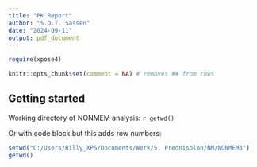 ```yaml
---
title: "PK Report"
author: "S.D.T. Sassen"
date: "2024-09-11"
output: pdf_document
---
```


```r
require(xpose4)

knitr::opts_chunk$set(comment = NA) # removes ## from rows

```

\newpage

## Getting started

Working directory of NONMEM analysis: `r getwd()`

Or with code block but this adds row numbers:

```r

setwd("C:/Users/Billy_XPS/Documents/Werk/5. Prednisolon/NM/NONMEM3")
getwd()


```
